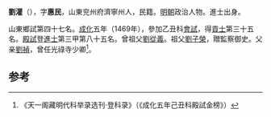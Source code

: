 '''劉灌'''（{{bd|1435年||？}}），字'''惠民'''，山東兖州府濟寧州人，民籍。[[明朝|明朝]]政治人物。進士出身。

山東鄉試第四十七名。[[成化|成化]]五年（1469年），參加乙丑科[[會試|會試]]，得[[貢士|貢士]]第三十五名。[[殿試|殿試]]登[[進士|進士]]第三甲第八十五名。曾祖父[[劉從義|劉從義]]。祖父[[劉子榮|劉子榮]]，贈監察御史。父亲[[劉禎|劉禎]]，曾任光祿寺少卿<ref>《天一阁藏明代科举录选刊·登科录》（《成化五年己丑科殿試金榜》）</ref>。

==参考==
{{reflist}}
{{明朝人物小作品}}
{{成化五年己丑科殿試金榜}}